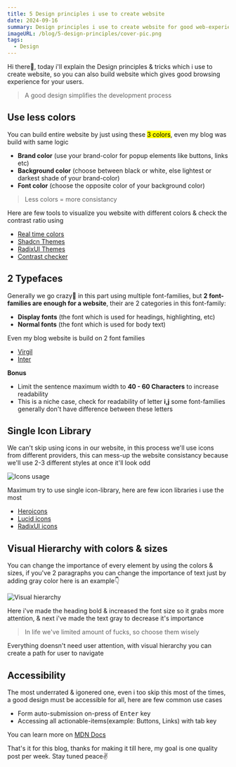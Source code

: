 ```yaml
---
title: 5 Design principles i use to create website
date: 2024-09-16
summary: Design principles i use to create website for good web-experience
imageURL: /blog/5-design-principles/cover-pic.png
tags:
  - Design
---
```



Hi there👋, today i'll explain the Design principles & tricks which i use to create website, so you can also build website which gives good browsing experience for your users.

> A good design simplifies the development process

<H2>Use less colors</H2>

You can build entire website by just using these <mark>3 colors</mark>, even my blog was build with same logic

- **Brand color** (use your brand-color for popup elements like buttons, links etc)
- **Background color** (choose between black or white, else lightest or darkest shade of your brand-color)
- **Font color** (choose the opposite color of your background color)

> Less colors = more consistancy









Here are few tools to visualize you website with different colors & check the contrast ratio using

- [Real time colors](https://www.realtimecolors.com/?colors=050315-fbfbfe-2f27ce-dedcff-433bff&fonts=Inter-Inter)
- [Shadcn Themes](https://ui.shadcn.com/themes)
- [RadixUI Themes](https://www.radix-ui.com/themes/playground)
- [Contrast checker](https://coolors.co/contrast-checker/112a46-acc8e5)

<H2>2 Typefaces</H2>

Generally we go crazy🤯 in this part using multiple font-families, but **2 font-families are enough for a website**, their are 2 categories in this font-family:

- **Display fonts** (the font which is used for headings, highlighting, etc)
- **Normal fonts** (the font which is used for body text)

Even my blog website is build on 2 font families

- [Virgil](https://virgil.excalidraw.com/)
- [Inter](https://fonts.google.com/specimen/Inter?query=inter)

**Bonus**

- Limit the sentence maximum width to **40 - 60 Characters** to increase readability
- This is a niche case, check for readability of letter **i,j** some font-families generally don't have difference between these letters

<H2>Single Icon Library</H2>

We can't skip using icons in our website, in this process we'll use icons from different providers, this can mess-up the website consistancy because we'll use 2-3 different styles at once it'll look odd

![Icons usage](/blog/5-design-principles/icon-usage.png)

Maximum try to use single icon-library, here are few icon libraries i use the most

- [Heroicons](https://heroicons.com/)
- [Lucid icons](https://lucide.dev/icons/)
- [RadixUI icons](https://www.radix-ui.com/icons)

<H2>Visual Hierarchy with colors & sizes</H2>

You can change the importance of every element by using the colors & sizes, if you've 2 paragraphs you can change the importance of text just by adding gray color here is an example👇

![Visual hierarchy](/blog/5-design-principles/readability.png)

Here i've made the heading bold & increased the font size so it grabs more attention, & next i've made the text gray to decrease it's importance

> In life we've limited amount of fucks, so choose them wisely

Everything doensn't need user attention, with visual hierarchy you can create a path for user to navigate

<H2>Accessibility</H2>

The most underrated & igonered one, even i too skip this most of the times, a good design must be accessible for all, here are few common use cases

- Form auto-submission on-press of <kbd>Enter</kbd> key
- Accessing all actionable-items(example: Buttons, Links) with tab key

You can learn more on [MDN Docs](https://developer.mozilla.org/en-US/docs/Web/Accessibility)

That's it for this blog, thanks for making it till here, my goal is one quality post per week. Stay tuned peace✌️
